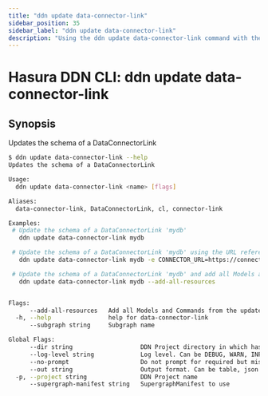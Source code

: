 ```yaml
---
title: "ddn update data-connector-link"
sidebar_position: 35
sidebar_label: "ddn update data-connector-link"
description: "Using the ddn update data-connector-link command with the Hasura CLI"
---
```


# Hasura DDN CLI: ddn update data-connector-link

## Synopsis
Updates the schema of a DataConnectorLink

```bash
$ ddn update data-connector-link --help
Updates the schema of a DataConnectorLink

Usage:
  ddn update data-connector-link <name> [flags]

Aliases:
  data-connector-link, DataConnectorLink, cl, connector-link

Examples:
 # Update the schema of a DataConnectorLink 'mydb'
   ddn update data-connector-link mydb

 # Update the schema of a DataConnectorLink 'mydb' using the URL referenced via env var CONNECTOR_URL
   ddn update data-connector-link mydb -e CONNECTOR_URL=https://connector-host:post

 # Update the schema of a DataConnectorLink 'mydb' and add all Models and Commands to the local metadata
   ddn update data-connector-link mydb --add-all-resources


Flags:
      --add-all-resources   Add all Models and Commands from the updated DataConnectorLink to the local Hasura project
  -h, --help                help for data-connector-link
      --subgraph string     Subgraph name

Global Flags:
      --dir string                   DDN Project directory in which hasura.yaml is present (default ".")
      --log-level string             Log level. Can be DEBUG, WARN, INFO, ERROR, or FATAL. (default "INFO")
      --no-prompt                    Do not prompt for required but missing flags
      --out string                   Output format. Can be table, json or yaml. (default "table")
  -p, --project string               DDN Project name
      --supergraph-manifest string   SupergraphManifest to use
```

